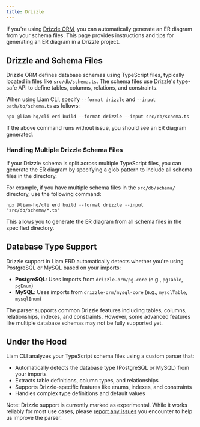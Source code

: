 ```yaml
---
title: Drizzle
---
```



If you're using [Drizzle ORM](https://orm.drizzle.team/), you can automatically generate an ER diagram from your schema files. This page provides instructions and tips for generating an ER diagram in a Drizzle project.

## Drizzle and Schema Files

Drizzle ORM defines database schemas using TypeScript files, typically located in files like `src/db/schema.ts`. The schema files use Drizzle's type-safe API to define tables, columns, relations, and constraints.

When using Liam CLI, specify `--format drizzle` and `--input path/to/schema.ts` as follows:

```npm
npx @liam-hq/cli erd build --format drizzle --input src/db/schema.ts
```

If the above command runs without issue, you should see an ER diagram generated.

### Handling Multiple Drizzle Schema Files

If your Drizzle schema is split across multiple TypeScript files, you can generate the ER diagram by specifying a glob pattern to include all schema files in the directory.

For example, if you have multiple schema files in the `src/db/schema/` directory, use the following command:

```npm
npx @liam-hq/cli erd build --format drizzle --input "src/db/schema/*.ts"
```

This allows you to generate the ER diagram from all schema files in the specified directory.

## Database Type Support

Drizzle support in Liam ERD automatically detects whether you're using PostgreSQL or MySQL based on your imports:

- **PostgreSQL**: Uses imports from `drizzle-orm/pg-core` (e.g., `pgTable`, `pgEnum`)
- **MySQL**: Uses imports from `drizzle-orm/mysql-core` (e.g., `mysqlTable`, `mysqlEnum`)

The parser supports common Drizzle features including tables, columns, relationships, indexes, and constraints. However, some advanced features like multiple database schemas may not be fully supported yet.

## Under the Hood

Liam CLI analyzes your TypeScript schema files using a custom parser that:
- Automatically detects the database type (PostgreSQL or MySQL) from your imports
- Extracts table definitions, column types, and relationships
- Supports Drizzle-specific features like enums, indexes, and constraints
- Handles complex type definitions and default values

Note: Drizzle support is currently marked as experimental. While it works reliably for most use cases, please [report any issues](https://github.com/liam-hq/liam/issues) you encounter to help us improve the parser.
